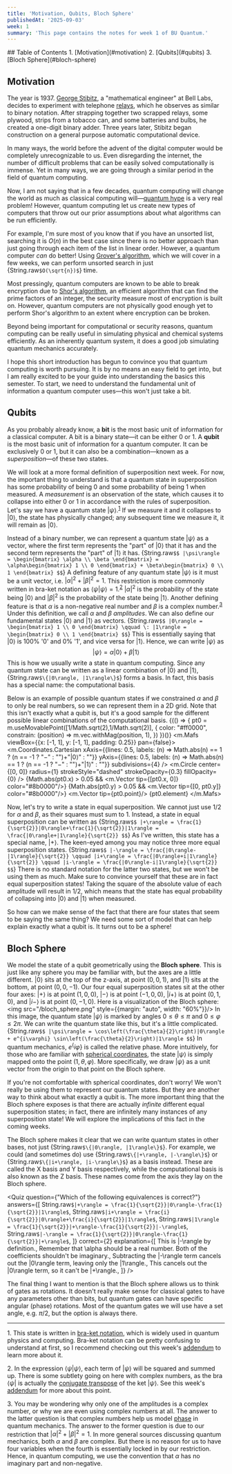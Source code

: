 ```yaml
---
title: 'Motivation, Qubits, Bloch Sphere'
publishedAt: '2025-09-03'
week: 1
summary: 'This page contains the notes for week 1 of BU Quantum.'
---
```

<KatexSpan>
## Table of Contents
1. [Motivation](#motivation)
2. [Qubits](#qubits)
3. [Bloch Sphere](#bloch-sphere)

## Motivation

The year is 1937. [George Stibitz](https://en.wikipedia.org/wiki/George_Stibitz), a "mathematical engineer" at Bell Labs, decides to experiment with telephone [relays](https://en.wikipedia.org/wiki/Relay), which he observes as similar to binary notation. After strapping together two scrapped relays, some plywood, strips from a tobacco can, and some batteries and bulbs, he created a one-digit binary adder. Three years later, Stibitz began construction on a general purpose automatic computational device.

In many ways, the world before the advent of the digital computer would be completely unrecognizable to us. Even disregarding the internet, the number of difficult problems that can be easily solved computationally is immense. Yet in many ways, we are going through a similar period in the field of quantum computing.

Now, I am not saying that in a few decades, quantum computing will change the world as much as classical computing will—[quantum hype](https://scottaaronson.blog/?p=8329) is a very real problem! However, quantum computing let us create new types of computers that throw out our prior assumptions about what algorithms can be run efficiently.

For example, I'm sure most of you know that if you have an unsorted list, searching it is $O(n)$ in the best case since there is no better approach than just going through each item of the list in linear order. However, a quantum computer *can* do better! Using [Grover's algorithm](https://en.wikipedia.org/wiki/Grover%27s_algorithm), which we will cover in a few weeks, we can perform unsorted search in just {String.raw`$O(\sqrt{n})$`} time.

Most pressingly, quantum computers are known to be able to break encryption due to [Shor's algorithm](https://en.wikipedia.org/wiki/Shor%27s_algorithm), an efficient algorithm that can find the prime factors of an integer, the security measure most of encryption is built on. However, quantum computers are not physically good enough yet to perform Shor's algorithm to an extent where encryption can be broken.

Beyond being important for computational or security reasons, quantum computing can be really useful in simulating physical and chemical systems efficiently. As an inherently quantum system, it does a good job simulating quantum mechanics accurately.

I hope this short introduction has begun to convince you that quantum computing is worth pursuing. It is by no means an easy field to get into, but I am really excited to be your guide into understanding the basics this semester. To start, we need to understand the fundamental unit of information a quantum computer uses—this won't just take a bit.

## Qubits
As you probably already know, a **bit** is the most basic unit of information for a classical computer. A bit is a binary state—it can be either 0 or 1. A **qubit** is the most basic unit of information for a quantum computer. It can be exclusively 0 or 1, but it can also be a combination—known as a *superposition*—of these two states.

We will look at a more formal definition of superposition next week. For now, the important thing to understand is that a quantum state in superposition has some probability of being 0 and some probability of being 1 when measured. A *measurement* is an observation of the state, which causes it to collapse into either 0 or 1 in accordance with the rules of superposition. Let's say we have a quantum state $|\psi\rangle$.<sup><a href="#foot1">1</a></sup> If we measure it and it collapses to $|0\rangle$, the state has physically changed; any subsequent time we measure it, it will remain as $|0\rangle$.

Instead of a binary number, we can represent a quantum state $|\psi\rangle$ as a vector, where the first term represents the "part" of $|0\rangle$ that it has and the second term represents the "part" of $|1\rangle$ it has.
{String.raw`$$
|\psi\rangle = \begin{bmatrix}
\alpha \\
\beta
\end{bmatrix} = \alpha\begin{bmatrix}
1 \\
0
\end{bmatrix} + \beta\begin{bmatrix}
0 \\
1
\end{bmatrix}
$$`}
A defining feature of any quantum state $|\psi\rangle$ is it must be a unit vector, i.e. $|\alpha|^2+|\beta|^2=1$. This restriction is more commonly written in bra-ket notation as $\langle \psi | \psi \rangle = 1$.<sup><a href="#foot2">2</a></sup> $|\alpha|^2$ is the probability of the state being $|0\rangle$ and $|\beta|^2$ is the probability of the state being $|1\rangle$. Another defining feature is that $\alpha$ is a non-negative real number and $\beta$ is a complex number.<sup><a href="#foot3">3</a></sup> Under this definition, we call $\alpha$ and $\beta$ *amplitudes*. We can also define our fundamental states $|0\rangle$ and $|1\rangle$ as vectors.
{String.raw`$$
|0\rangle = \begin{bmatrix}
1 \\
0
\end{bmatrix} \qquad \: |1\rangle = \begin{bmatrix}
0 \\
1
\end{bmatrix}
$$`}
This is essentially saying that $|0\rangle$ is 100% '0' and 0% '1', and vice versa for $|1\rangle$. Hence, we can write $|\psi\rangle$ as
$$
|\psi\rangle = \alpha|0\rangle + \beta|1\rangle
$$
This is how we usually write a state in quantum computing. Since any quantum state can be written as a linear combination of $|0\rangle$ and $|1\rangle$, {String.raw`$\{|0\rangle, |1\rangle\}$`} forms a basis. In fact, this basis has a special name: the computational basis.

Below is an example of possible quantum states if we constrained $\alpha$ and $\beta$ to only be real numbers, so we can represent them in a 2D grid. Note that this isn't exactly what a qubit is, but it's a good sample for the different possible linear combinations of the computational basis.
{(() => { pt0 = m.useMovablePoint([1/Math.sqrt(2),1/Math.sqrt(2)], {
    color: "#ff0000",
    constrain: (position) => m.vec.withMag(position, 1),
}) })()}
<m.Mafs viewBox={{x: [-1, 1], y: [-1, 1], padding: 0.25}} pan={false}>
    <m.Coordinates.Cartesian 
        xAxis={{lines: 0.5, labels: (n) => Math.abs(n) == 1 ? (n == -1 ? "−" : "")+"|0⟩" : ""}} 
        yAxis={{lines: 0.5, labels: (n) => Math.abs(n) == 1 ? (n == -1 ? "−" : "")+"|1⟩" : ""}} 
        subdivisions={4}
    />
    <m.Circle
        center={[0, 0]}
        radius={1}
        strokeStyle="dashed"
        strokeOpacity={0.3}
        fillOpacity={0}
    />
    {Math.abs(pt0.x) > 0.05 && <m.Vector tip={[pt0.x, 0]} color="#8b0000"/>}
    {Math.abs(pt0.y) > 0.05 && <m.Vector tip={[0, pt0.y]} color="#8b0000"/>}
    <m.Vector tip={pt0.point}/>
    {pt0.element}
</m.Mafs>

Now, let's try to write a state in equal superposition. We cannot just use $1/2$ for $\alpha$ and $\beta$, as their squares must sum to 1. Instead, a state in equal superposition can be written as
{String.raw`$$
|+\rangle = \frac{1}{\sqrt{2}}|0\rangle+\frac{1}{\sqrt{2}}|1\rangle = \frac{|0\rangle+|1\rangle}{\sqrt{2}}
$$`}
As I've written, this state has a special name, $|+\rangle$. The keen-eyed among you may notice three more equal superposition states.
{String.raw`$$
|-\rangle = \frac{|0\rangle-|1\rangle}{\sqrt{2}} \qquad |i+\rangle = \frac{|0\rangle+i|1\rangle}{\sqrt{2}} \qquad |i-\rangle = \frac{|0\rangle-i|1\rangle}{\sqrt{2}}
$$`}
There is no standard notation for the latter two states, but we won't be using them as much. Make sure to convince yourself that these are in fact equal superposition states! Taking the square of the absolute value of each amplitude will result in $1/2$, which means that the state has equal probability of collapsing into $|0\rangle$ and $|1\rangle$ when measured.

So how can we make sense of the fact that there are four states that seem to be saying the same thing? We need some sort of model that can help explain exactly what a qubit is. It turns out to be a sphere!

## Bloch Sphere
We model the state of a qubit geometrically using the **Bloch sphere**. This is just like any sphere you may be familiar with, but the axes are a little different. $|0\rangle$ sits at the top of the z-axis, at point $(0,0,1)$, and $|1\rangle$ sits at the bottom, at point $(0,0,-1)$. Our four equal superposition states sit at the other four axes: $|+\rangle$ is at point $(1,0,0)$, $|-\rangle$ is at point $(-1,0,0)$, $|i+\rangle$ is at point $(0,1,0)$, and $|i-\rangle$ is at point $(0,-1,0)$. Here is a visualization of the Bloch sphere:
<img src="/bloch_sphere.png" style={{margin: "auto", width: "60%"}}/>
In this image, the quantum state $|\psi\rangle$ is marked by angles $0 \leq \theta \leq \pi$ and $0 \leq \varphi \leq 2\pi$. We can write the quantum state like this, but it's a little complicated.
{String.raw`$$
|\psi\rangle = \cos\left(\frac{\theta}{2}\right)|0\rangle + e^{i\varphi} \sin\left(\frac{\theta}{2}\right)|1\rangle
$$`}
In quantum mechanics, $e^\{i\varphi\}$ is called the relative phase. More intuitively, for those who are familiar with [spherical coordinates](https://en.wikipedia.org/wiki/Spherical_coordinate_system), the state $|\psi\rangle$ is simply mapped onto the point $(1,\theta,\varphi)$. More specifically, we draw $|\psi\rangle$ as a unit vector from the origin to that point on the Bloch sphere.

If you're not comfortable with spherical coordinates, don't worry! We won't really be using them to represent our quantum states. But they are another way to think about what exactly a qubit is. The more important thing that the Bloch sphere exposes is that there are actually *infinite* different equal superposition states; in fact, there are infinitely many instances of any superposition state! We will explore the implications of this fact in the coming weeks.

The Bloch sphere makes it clear that we can write quantum states in other bases, not just {String.raw`$\{|0\rangle, |1\rangle\}$`}. For example, we could (and sometimes do) use {String.raw`$\{|+\rangle, |-\rangle\}$`} or {String.raw`$\{|i+\rangle, |i-\rangle\}$`} as a basis instead. These are called the X basis and Y basis respectively, while the computational basis is also known as the Z basis. These names come from the axis they lay on the Bloch sphere.

<Quiz 
    question={"Which of the following equivalences is correct?"}
    answers={[
        String.raw`$|+\rangle = \frac{1}{\sqrt{2}}|0\rangle-\frac{1}{\sqrt{2}}|1\rangle$`, 
        String.raw`$|i+\rangle = \frac{i}{\sqrt{2}}|0\rangle+\frac{i}{\sqrt{2}}|1\rangle$`, 
        String.raw`$|1\rangle = \frac{1}{\sqrt{2}}|+\rangle-\frac{1}{\sqrt{2}}|-\rangle$`, 
        String.raw`$|-\rangle = \frac{1}{\sqrt{2}}|0\rangle-\frac{1}{\sqrt{2}}|+\rangle$`,
    ]}
    correct={2}
    explanation={[
        <span>This is <InlineMath>|-\rangle</InlineMath> by definition.</span>, 
        <span>Remember that <InlineMath>\alpha</InlineMath> should be a real number. Both of the coefficients shouldn't be imaginary.</span>, 
        <span>Subtracting the <InlineMath>|-\rangle</InlineMath> term cancels out the <InlineMath>|0\rangle</InlineMath> term, leaving only the <InlineMath>|1\rangle</InlineMath>.</span>,
        <span>This cancels out the <InlineMath>|0\rangle</InlineMath> term, so it can't be <InlineMath>|+\rangle</InlineMath>.</span>,
    ]}
/>

The final thing I want to mention is that the Bloch sphere allows us to think of gates as rotations. It doesn't really make sense for classical gates to have any parameters other than bits, but quantum gates can have specific angular (phase) rotations. Most of the quantum gates we will use have a set angle, e.g. $\pi/2$, but the option is always there.
<br/>
<hr style={{width: "40%"}}/>

<a name="foot1">1</a>. This state is written in [bra-ket notation](https://en.wikipedia.org/wiki/Bra%E2%80%93ket_notation), which is widely used in quantum physics and computing. Bra-ket notation can be pretty confusing to understand at first, so I recommend checking out this week's [addendum](/notes/week1-addendum) to learn more about it.

<a name="foot2">2</a>. In the expression $\langle \psi | \psi \rangle$, each term of $|\psi\rangle$ will be squared and summed up. There is some subtlety going on here with complex numbers, as the bra $\langle \psi |$ is actually the [conjugate transpose](https://en.wikipedia.org/wiki/Conjugate_transpose) of the ket $|\psi\rangle$. See this week's [addendum](/notes/week1-addendum) for more about this point.

<a name="foot3">3</a>. You may be wondering why only one of the amplitudes is a complex number, or why we are even using complex numbers at all. The answer to the latter question is that complex numbers help us model [phase](https://en.wikipedia.org/wiki/Phase_factor) in quantum mechanics. The answer to the former question is due to our restriction that $|\alpha|^2+|\beta|^2=1$. In more general sources discussing quantum mechanics, both $\alpha$ and $\beta$ are complex. But there is no reason for us to have four variables when the fourth is essentially locked in by our restriction. Hence, in quantum computing, we use the convention that $\alpha$ has no imaginary part and non-negative.
</KatexSpan>